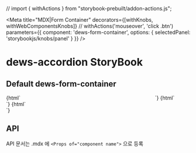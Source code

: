 // import { withActions } from "storybook-prebuilt/addon-actions.js";

<Meta
  title="MDX|Form Container"
  decorators={[withKnobs, withWebComponentsKnobs]} // withActions('mouseover', 'click .btn')
  parameters={{ component: 'dews-form-container', options: { selectedPanel: 'storybookjs/knobs/panel' } }}
/>

<!-- 아래는 Doc 부분 -->
# dews-accordion StoryBook

## Default dews-form-container
<Preview>
  <Story name="form-container width360" height="100px">
    {html`
    <div style='width: 360px;display: inline-block'>
        <dews-tabs>
            <dews-tab title='default'>
               <dews-form-container title="Form Container" >
                    <container-button data-set data-reset>
                        <dews-button slot="button" title='확정'></dews-button>
                    </container-button>
                   <container-content>
                        <form-section title='기본정보'>
                            <dews-input  title='1'></dews-input>
                            <dews-input  title='2'></dews-input>
                        </form-section>
                        <form-section title='추가정보'>
                            <dews-input  title='3'></dews-input>
                            <dews-input  title='4'></dews-input>
                        </form-section>
                   </container-content>
                </dews-form-container>
            </dews-tab>
        </dews-tabs>
        <dews-box title='box'>
             <dews-form-container>
                <div>
                    <dews-button  title='button'></dews-button>
                </div>
                <form-section title='title#1'>
                    <dews-input  title='1'></dews-input>
                    <dews-input  title='2'></dews-input>
                    <dews-input  title='3'></dews-input>
                    <dews-input  title='4'></dews-input>
                </form-section>
            </dews-form-container>
        </dews-box>
    </div>
    `}
  </Story>
    <Story name="form-container width720" height="100px">
        {html`
    <div style='width: 720px'>
        <dews-tabs>
            <dews-tab title='default'>
               <dews-form-container >
                     <dews-button slot='button' title='button'></dews-button>
                    <form-section title='기본정보'>
                        <dews-input  title='1'></dews-input>
                        <dews-input  title='2'></dews-input>
                        <dews-input  title='3'></dews-input>
                    </form-section>
                    <form-section title='추가정보'>
                        <dews-input  title='4'></dews-input>
                        <dews-input  title='5'></dews-input>
                        <dews-input  title='6'></dews-input>
                    </form-section>
                </dews-form-container>
            </dews-tab>
        </dews-tabs>
        <dews-box title='box'>
             <dews-form-container>
                <div>
                    <dews-button  title='button'></dews-button>
                </div>
                <form-section title='title#1'>
                    <dews-input  title='1'></dews-input>
                    <dews-input  title='2'></dews-input>
                    <dews-input  title='3'></dews-input>
                    <dews-input  title='4'></dews-input>
                </form-section>
            </dews-form-container>
        </dews-box>
    </div>
    `}
    </Story>
    <Story name="form-container width1280" height="100px">
        {html`
    <div style='width: 1280px'>
       <dews-tabs>
            <dews-tab title='default'>
               <dews-form-container >
                     <dews-button slot='button' title='button'></dews-button>
                    <form-section title='기본정보'>
                        <dews-input  title='1'></dews-input>
                        <dews-input  title='2'></dews-input>
                        <dews-input  title='3'></dews-input>
                    </form-section>
                    <form-section title='추가정보'>
                        <dews-input  title='4'></dews-input>
                        <dews-input  title='5'></dews-input>
                        <dews-input  title='6'></dews-input>
                    </form-section>
                </dews-form-container>
            </dews-tab>
        </dews-tabs>
        <dews-box title='box'>
             <dews-form-container>
                <div>
                    <dews-button  title='button'></dews-button>
                </div>
                <form-section title='title#1'>
                    <dews-input  title='1'></dews-input>
                    <dews-input  title='2'></dews-input>
                    <dews-input  title='3'></dews-input>
                    <dews-input  title='4'></dews-input>
                </form-section>
            </dews-form-container>
        </dews-box>
    </div>
    `}
    </Story>
</Preview>



## API

API 문서는 .mdx 에 `<Props of="component name">` 으로 등록

<Props of="dews-form-container" />
